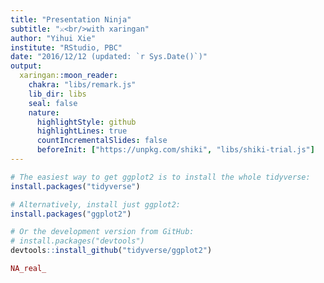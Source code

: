 ```yaml
---
title: "Presentation Ninja"
subtitle: "⚔<br/>with xaringan"
author: "Yihui Xie"
institute: "RStudio, PBC"
date: "2016/12/12 (updated: `r Sys.Date()`)"
output:
  xaringan::moon_reader:
    chakra: "libs/remark.js"
    lib_dir: libs
    seal: false
    nature:
      highlightStyle: github
      highlightLines: true
      countIncrementalSlides: false
      beforeInit: ["https://unpkg.com/shiki", "libs/shiki-trial.js"]
---
```


```r
# The easiest way to get ggplot2 is to install the whole tidyverse:
install.packages("tidyverse")

# Alternatively, install just ggplot2:
install.packages("ggplot2")

# Or the development version from GitHub:
# install.packages("devtools")
devtools::install_github("tidyverse/ggplot2")

NA_real_
```



